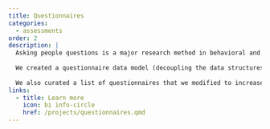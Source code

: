 ```yaml
---
title: Questionnaires
categories:
  - assessments
order: 2
description: |
  Asking people questions is a major research method in behavioral and social sciences, be it via standardized questionnaires (e.g., a personality questionnaire) or context sensitive, targeted questions (e.g., experience sampling).
      
  We created a questionnaire data model (decoupling the data structures and backend from the survey viewer). This allows us to display questions on different devices (e.g., survey in a web browser, an experience sampling prompt within a mobile video game) while maintaining coherent data structures, which greatly facilitates their processing and subsequent analyses.
      
  We also curated a list of questionnaires that we modified to increase consistency and data quality. We also developed software to distribute our questionnaires online while being GDPR compliant, multilingual, and supporting the collection of event data (e.g., key strokes, mouse trajectory) using a consistent data model. Finally, we developed a questionnaire response data model to facilitate and streamline the analysis of questionnaire response data.
links:
  - title: Learn more
    icon: bi info-circle
    href: /projects/questionnaires.qmd
---
```

